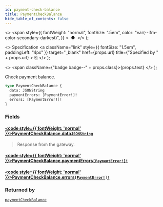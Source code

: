 ```yaml
---
id: payment-check-balance
title: PaymentCheckBalance
hide_table_of_contents: false
---
```


  <>
    <span
      style={{
        fontWeight: "normal",
        fontSize: ".5em",
        color: "var(--ifm-color-secondary-darkest)",
      }}
    >
      &nbsp;●&nbsp;
    </span>
  </>
);

  <>
    Specification
    <a
      className="link"
      style={{ fontSize: "1.5em", paddingLeft: "4px" }}
      target="\_blank"
      href={props.url}
      title={"Specified by " + props.url}
    >
      ⎘
    </a>
  </>
);

  <>
    <span className={"badge badge--" + props.class}>{props.text}</span>
  </>
);

Check payment balance.

```graphql
type PaymentCheckBalance {
  data: JSONString
  paymentErrors: [PaymentError!]!
  errors: [PaymentError!]!
}
```

### Fields

#### [<code style={{ fontWeight: 'normal' }}>PaymentCheckBalance.<b>data</b></code>](#)<Bullet />[`JSONString`](../../../storefront/miscellaneous/scalars/jsonstring) <Badge class="secondary" text="scalar"/>

> Response from the gateway.

#### [<code style={{ fontWeight: 'normal' }}>PaymentCheckBalance.<b>paymentErrors</b></code>](#)<Bullet />[`[PaymentError!]!`](../../../storefront/payments/objects/payment-error) <Badge class="secondary" text="non-null"/> <Badge class="secondary" text="object"/>

>

#### [<code style={{ fontWeight: 'normal' }}>PaymentCheckBalance.<b>errors</b></code>](#)<Bullet />[`[PaymentError!]!`](../../../storefront/payments/objects/payment-error) <Badge class="secondary" text="non-null"/> <Badge class="secondary" text="object"/>

>

### Returned by

[`paymentCheckBalance`](../../../storefront/payments/mutations/payment-check-balance) <Badge class="secondary" text="mutation"/>
